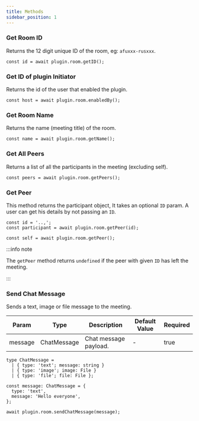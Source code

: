 ```yaml
---
title: Methods
sidebar_position: 1
---
```


### Get Room ID

Returns the 12 digit unique ID of the room, eg: `afuxxx-rusxxx`.

```tsx
const id = await plugin.room.getID();
```

### Get ID of plugin Initiator

Returns the id of the user that enabled the plugin.

```tsx
const host = await plugin.room.enabledBy();
```

### Get Room Name

Returns the name (meeting title) of the room.

```tsx
const name = await plugin.room.getName();
```

### Get All Peers

Returns a list of all the participants in the meeting (excluding self).

```tsx
const peers = await plugin.room.getPeers();
```

### Get Peer

This method returns the participant object, It takes an optional `ID` param. A
user can get his details by not passing an `ID`.

```tsx
const id = '..,';
const participant = await plugin.room.getPeer(id);
```

```tsx
const self = await plugin.room.getPeer();
```

:::info note

The `getPeer` method returns `undefined` if the peer with given `ID` has left
the meeting.

:::

### Send Chat Message

Sends a text, image or file message to the meeting.

| Param   | Type        | Description           | Default Value | Required |
| ------- | ----------- | --------------------- | ------------- | -------- |
| message | ChatMessage | Chat message payload. | -             | true     |

```tsx
type ChatMessage =
  | { type: 'text'; message: string }
  | { type: 'image'; image: File }
  | { type: 'file'; file: File };
```

```tsx
const message: ChatMessage = {
  type: 'text',
  message: 'Hello everyone',
};

await plugin.room.sendChatMessage(message);
```

<head>
  <title>Plugin SDK Methods</title>
</head>
